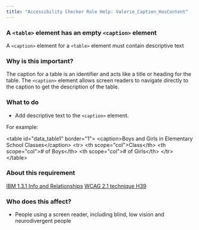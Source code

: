 ```yaml
---
title: "Accessibility Checker Rule Help: Valerie_Caption_HasContent"
---
```


<div className="toolHelp">
<Row>
<Column colLg={16} colMd={8} colSm={4} className="toolHead">

### A `<table>` element has an empty `<caption>` element

<div id="locLevel"></div>

A `<caption>` element for a `<table>` element must contain descriptive text

</Column>
</Row>
<Row>
<Column colLg={11} colMd={5} colSm={4} className="toolMain">

### Why is this important?

The caption for a table is an identifier and acts like a title or heading for the table. The `<caption>` element allows screen readers to navigate directly to the caption to get the description of the table.

<div id="locSnippet"></div>

### What to do

* Add descriptive text to the `<caption>` element.

For example:

<CodeSnippet type="multi" light={true}>&lt;table id="data_table1" border="1"&gt;
&lt;caption&gt;Boys and Girls in Elementary School Classes&lt;/caption&gt;
	&lt;tr&gt;
		&lt;th scope="col"&gt;Class&lt;/th&gt;
		&lt;th scope="col"&gt;# of Boys&lt;/th&gt;
		&lt;th scope="col"&gt;# of Girls&lt;/th&gt;
	&lt;/tr&gt;
&lt;/table&gt;</CodeSnippet>

</Column>
<Column colLg={5} colMd={3} colSm={4} className="toolLeft">

### About this requirement

[IBM 1.3.1 Info and Relationships](https://www.ibm.com/able/requirements/requirements/#1_3_1)
[WCAG 2.1 technique H39](https://www.w3.org/WAI/WCAG21/Techniques/html/H39)

### Who does this affect?

 * People using a screen reader, including blind, low vision and neurodivergent people

</Column>
</Row>
</div>

